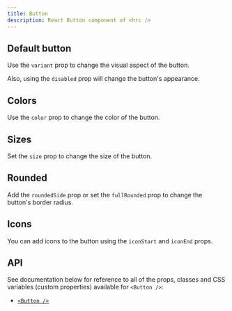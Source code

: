```yaml
---
title: Button
description: React Button component of <hrc />
---
```



## Default button

Use the `variant` prop to change the visual aspect of the button.

Also, using the `disabled` prop will change the button's appearance.

<Demo layout="grid" cols={3} className="button-default">
  <Demos.ButtonDefault />
</Demo>

<SourceCode code={defaultCode} title="button-default.tsx" />

## Colors

Use the `color` prop to change the color of the button.

<Demo layout="grid" cols={1} className="button-colors">
  <Demos.ButtonColors />
</Demo>

<SourceCode code={colorsCode} title="button-colors.tsx" />

## Sizes

Set the `size` prop to change the size of the button.

<Demo layout="row">
  <Demos.ButtonSizes />
</Demo>

<SourceCode code={sizesCode} title="button-sizes.tsx" />

## Rounded

Add the `roundedSide` prop or set the `fullRounded` prop to change the button's
border radius.

<Demo layout="grid" cols={1}>
  <Demos.ButtonRounded />
</Demo>

<SourceCode code={roundedCode} title="button-rounded.tsx" />

## Icons

You can add icons to the button using the `iconStart` and `iconEnd` props.

<Demo layout="grid" cols={2}>
  <Demos.ButtonWithIcons />
</Demo>

<SourceCode code={iconsCode} title="button-with-icons.tsx" />

## API

See documentation below for reference to all of the props, classes and CSS
variables (custom properties) available for `<Button />`:

- [`<Button />`](/api/button)
